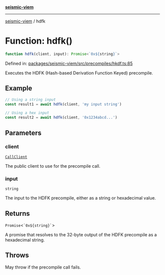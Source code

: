 [**seismic-viem**](/seismic-viem/README.mdx)

---

[seismic-viem](/seismic-viem/globals.mdx) / hdfk

# Function: hdfk()

```ts
function hdfk(client, input): Promise<`0x${string}`>
```

Defined in: [packages/seismic-viem/src/precompiles/hkdf.ts:85](https://github.com/SeismicSystems/seismic-client/blob/9fcfa5c0984a89e84539dc512bd70bb63c77e3ef/packages/seismic-viem/src/precompiles/hkdf.ts#L85)

Executes the HDFK (Hash-based Derivation Function Keyed) precompile.

## Example

```typescript
// Using a string input
const result1 = await hdfk(client, 'my input string')

// Using a hex input
const result2 = await hdfk(client, '0x1234abcd...')
```

## Parameters

### client

[`CallClient`](/seismic-viem/type-aliases/CallClient.mdx)

The public client to use for the precompile call.

### input

`string`

The input to the HDFK precompile, either as a string or hexadecimal value.

## Returns

`Promise`\<`` `0x${string}` ``\>

A promise that resolves to the 32-byte output of the HDFK precompile as a hexadecimal string.

## Throws

May throw if the precompile call fails.
